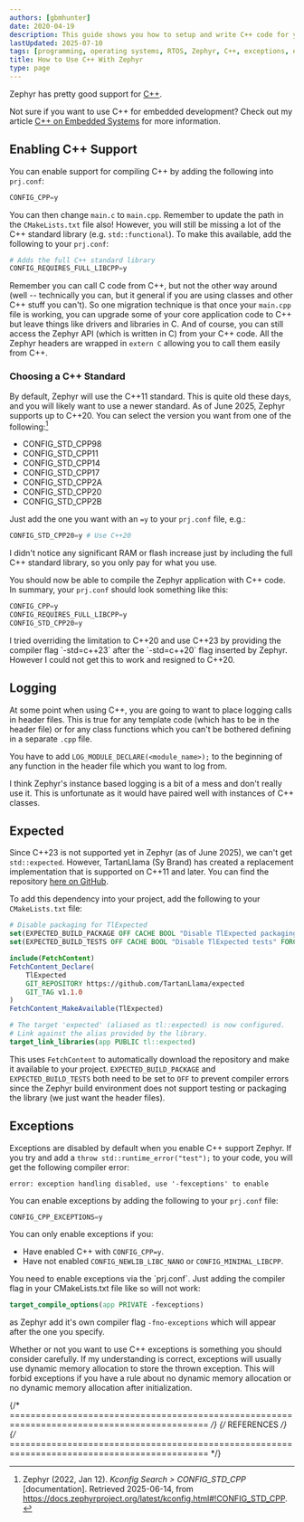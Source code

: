 ```yaml
---
authors: [gbmhunter]
date: 2020-04-19
description: This guide shows you how to setup and write C++ code for you embedded Zephyr project.
lastUpdated: 2025-07-10
tags: [programming, operating systems, RTOS, Zephyr, C++, exceptions, expected, microcontrollers, embedded, tutorial, walkthrough]
title: How to Use C++ With Zephyr
type: page
---
```


Zephyr has pretty good support for [C++](/programming/languages/c-plus-plus/).

Not sure if you want to use C++ for embedded development? Check out my article [C++ on Embedded Systems](/programming/languages/c-plus-plus/cpp-on-embedded-systems/) for more information.

## Enabling C++ Support

You can enable support for compiling C++ by adding the following into `prj.conf`:

```python title="prj.conf"
CONFIG_CPP=y
```

You can then change `main.c` to `main.cpp`. Remember to update the path in the `CMakeLists.txt` file also! However, you will still be missing a lot of the C++ standard library (e.g. `std::functional`). To make this available, add the following to your `prj.conf`:

```python title="prj.conf"
# Adds the full C++ standard library
CONFIG_REQUIRES_FULL_LIBCPP=y
```

Remember you can call C code from C++, but not the other way around (well -- technically you can, but it general if you are using classes and other C++ stuff you can't). So one migration technique is that once your `main.cpp` file is working, you can upgrade some of your core application code to C++ but leave things like drivers and libraries in C. And of course, you can still access the Zephyr API (which is written in C) from your C++ code. All the Zephyr headers are wrapped in `extern C` allowing you to call them easily from C++.

### Choosing a C++ Standard

By default, Zephyr will use the C++11 standard. This is quite old these days, and you will likely want to use a newer standard. As of June 2025, Zephyr supports up to C++20. You can select the version you want from one of the following:[^zephyr-kconfig-config-std-cpp]

* CONFIG_STD_CPP98
* CONFIG_STD_CPP11
* CONFIG_STD_CPP14
* CONFIG_STD_CPP17
* CONFIG_STD_CPP2A
* CONFIG_STD_CPP20
* CONFIG_STD_CPP2B

Just add the one you want with an `=y` to your `prj.conf` file, e.g.:

```python title="prj.conf"
CONFIG_STD_CPP20=y # Use C++20
```

I didn't notice any significant RAM or flash increase just by including the full C++ standard library, so you only pay for what you use.

You should now be able to compile the Zephyr application with C++ code. In summary, your `prj.conf` should look something like this:

```python title="prj.conf"
CONFIG_CPP=y
CONFIG_REQUIRES_FULL_LIBCPP=y
CONFIG_STD_CPP20=y
```

<Aside type="note">
I tried overriding the limitation to C++20 and use C++23 by providing the compiler flag `-std=c++23` after the `-std=c++20` flag inserted by Zephyr. However I could not get this to work and resigned to C++20.
</Aside>

## Logging

At some point when using C++, you are going to want to place logging calls in header files. This is true for any template code (which has to be in the header file) or for any class functions which you can't be bothered defining in a separate `.cpp` file.

You have to add `LOG_MODULE_DECLARE(<module_name>);` to the beginning of any function in the header file which you want to log from.

I think Zephyr's instance based logging is a bit of a mess and don't really use it. This is unfortunate as it would have paired well with instances of C++ classes.

## Expected

Since C++23 is not supported yet in Zephyr (as of June 2025), we can't get `std::expected`. However, TartanLlama (Sy Brand) has created a replacement implementation that is supported on C++11 and later. You can find the repository [here on GitHub](https://github.com/TartanLlama/expected).

To add this dependency into your project, add the following to your `CMakeLists.txt` file:

```cmake title="CMakeLists.txt"
# Disable packaging for TlExpected
set(EXPECTED_BUILD_PACKAGE OFF CACHE BOOL "Disable TlExpected packaging" FORCE)
set(EXPECTED_BUILD_TESTS OFF CACHE BOOL "Disable TlExpected tests" FORCE)

include(FetchContent)
FetchContent_Declare(
    TlExpected
    GIT_REPOSITORY https://github.com/TartanLlama/expected
    GIT_TAG v1.1.0
)
FetchContent_MakeAvailable(TlExpected)

# The target 'expected' (aliased as tl::expected) is now configured.
# Link against the alias provided by the library.
target_link_libraries(app PUBLIC tl::expected)
```

This uses `FetchContent` to automatically download the repository and make it available to your project. `EXPECTED_BUILD_PACKAGE` and `EXPECTED_BUILD_TESTS` both need to be set to `OFF` to prevent compiler errors since the Zephyr build environment does not support testing or packaging the library (we just want the header files).

## Exceptions 

Exceptions are disabled by default when you enable C++ support Zephyr. If you try and add a `throw std::runtime_error("test");` to your code, you will get the following compiler error:

```text
error: exception handling disabled, use '-fexceptions' to enable
```

You can enable exceptions by adding the following to your `prj.conf` file:

```python title="prj.conf"
CONFIG_CPP_EXCEPTIONS=y
```

You can only enable exceptions if you:

* Have enabled C++ with `CONFIG_CPP=y`.
* Have not enabled `CONFIG_NEWLIB_LIBC_NANO` or `CONFIG_MINIMAL_LIBCPP`.

<Aside type="note">
You need to enable exceptions via the `prj.conf`. Just adding the compiler flag in your CMakeLists.txt file like so will not work:

```cmake title="CMakeLists.txt"
target_compile_options(app PRIVATE -fexceptions)
```

as Zephyr add it's own compiler flag `-fno-exceptions` which will appear after the one you specify.
</Aside>

Whether or not you want to use C++ exceptions is something you should consider carefully. If my understanding is correct, exceptions will usually use dynamic memory allocation to store the thrown exception. This will forbid exceptions if you have a rule about no dynamic memory allocation or no dynamic memory allocation after initialization.

{/* ============================================================================================ */}
{/* REFERENCES */}
{/* ============================================================================================ */}

[^zephyr-kconfig-config-std-cpp]: Zephyr (2022, Jan 12). _Kconfig Search > CONFIG_STD_CPP_ [documentation]. Retrieved 2025-06-14, from https://docs.zephyrproject.org/latest/kconfig.html#!CONFIG_STD_CPP.
